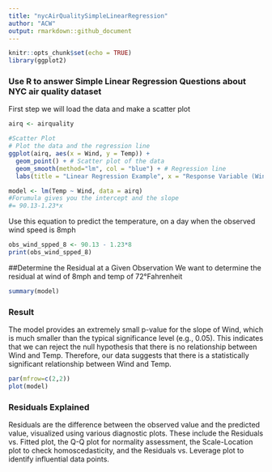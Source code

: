---
title: "nycAirQualitySimpleLinearRegression"
author: "ACW"
output: rmarkdown::github_document
---

```{r setup, include=FALSE}
knitr::opts_chunk$set(echo = TRUE)
library(ggplot2)
```

### Use R to answer Simple Linear Regression Questions about NYC air quality dataset

First step we will load the data and make a scatter plot

```{r}
airq <- airquality

#Scatter Plot
# Plot the data and the regression line
ggplot(airq, aes(x = Wind, y = Temp)) +
  geom_point() + # Scatter plot of the data
  geom_smooth(method="lm", col = "blue") + # Regression line
  labs(title = "Linear Regression Example", x = "Response Variable (Wind)", y = "Explanatory Variable (Temp)")

```

```{r}
model <- lm(Temp ~ Wind, data = airq)
#Forumula gives you the intercept and the slope
#= 90.13-1.23*x
```

Use this equation to predict the temperature, on a day when the observed wind speed is 8mph

```{r}
obs_wind_spped_8 <- 90.13 - 1.23*8
print(obs_wind_spped_8)
```

##Determine the Residual at a Given Observation We want to determine the residual at wind of 8mph and temp of 72°Fahrenheit

```{r, ehco=FALSE}
summary(model)
```

### Result 

The model provides an extremely small p-value for the slope of Wind, which is much smaller than the typical significance level (e.g., 0.05). This indicates that we can reject the null hypothesis that there is no relationship between Wind and Temp. Therefore, our data suggests that there is a statistically significant relationship between Wind and Temp.

```{r}
par(mfrow=c(2,2))
plot(model)
```

### Residuals Explained

Residuals are the difference between the observed value and the predicted value, visualized using various diagnostic plots. These include the Residuals vs. Fitted plot, the Q-Q plot for normality assessment, the Scale-Location plot to check homoscedasticity, and the Residuals vs. Leverage plot to identify influential data points.
